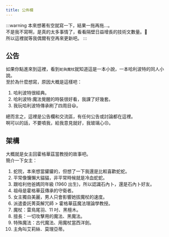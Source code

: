 ```yaml
---
title: 公佈欄
---
```

:::warning
本來想著有空就寫一下，結果一拖再拖...。  
不是我不寫啊，是真的太多事情了，看看隔壁日益增長的技術文數量。:grimacing:  
所以這裡就等我偶爾有空再來更新吧。
:::
## 公告
如果你點進來到這裡，看到`蛇與魔杖`就知道這是一本小說，一本哈利波特的同人小說。  
至於為什麼想寫，原因大概是這樣吧：  
1. 哈利波特很經典。
2. 哈利波特:魔法覺醒的時裝很好看，我課了好幾套。
3. 我玩哈利波特傳承刷了四周目:smiley:。

總而言之，這裡是公告欄和交流區，有任何公告或討論都在這裡。  
啊可以的話，不要噴我，給我意見就好，我玻璃心:persevere:。

## 架構
大概就是女主回霍格華茲當教授的故事吧。  
簡介一下女主：  
1. 蛇院，本來想當貛貛的，但想了一下我還是比較喜歡蛇蛇。
2. 平常像慵懶大貓貓，非平常時候就是冷血蛇蛇。
3. 跟哈利他爸媽同年級 (1960 出生)，所以認識石內卜，還是石內卜好友。
4. 祖母是霍格華茲傳承的守衛者。
5. 女主獨自美麗，男人只會影響她拔魔杖的速度。
6. 派遣委託菁英解咒師 > 霍格華茲魔法理論學教授。
7. 魔杖：雷鳥尾羽、11 吋、黑檀木。
8. 擅長：一切攻擊用的魔法、黑魔法。
9. 特殊魔法：古代魔法、用魔杖當西洋劍。
10. 主角叫艾莉絲．莫理亞蒂。